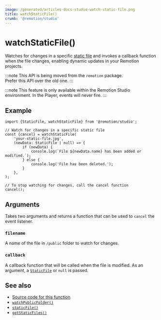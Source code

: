 ```yaml
---
image: /generated/articles-docs-studio-watch-static-file.png
title: watchStaticFile()
crumb: '@remotion/studio'
---
```


# watchStaticFile()<AvailableFrom v="4.0.144"/>

Watches for changes in a specific [static file](/docs/staticfile) and invokes a callback function when the file changes, enabling dynamic updates in your Remotion projects.

:::note
This API is being moved from the <code>remotion</code> package.  
Prefer this API over the old one.
:::

:::note
This feature is only available within the Remotion Studio environment. In the Player, events will never fire.
:::

## Example

```tsx twoslash title="example.tsx"
import {StaticFile, watchStaticFile} from '@remotion/studio';

// Watch for changes in a specific static file
const {cancel} = watchStaticFile(
	'your-static-file.jpg',
	(newData: StaticFile | null) => {
		if (newData) {
			console.log(`File ${newData.name} has been added or modified.`);
		} else {
			console.log('File has been deleted.');
		}
	},
);

// To stop watching for changes, call the cancel function
cancel();
```

## Arguments

Takes two arguments and returns a function that can be used to `cancel` the event listener.

### `filename`

A name of the file in `/public` folder to watch for changes.

### `callback`

A callback function that will be called when the file is modified. As an argument, a [`StaticFile`](/docs/getstaticfiles#api) or `null` is passed.

## See also

- [Source code for this function](https://github.com/remotion-dev/remotion/blob/main/packages/studio/src/api/watch-static-file.ts)
- [`watchPublicFolder()`](/docs/studio/watch-public-folder)
- [`staticFile()`](/docs/staticfile)
- [`getStaticFiles()`](/docs/studio/get-static-files)
